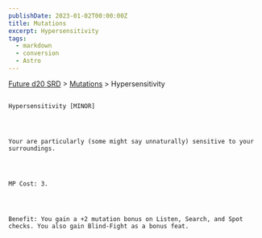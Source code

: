 ```yaml
---
publishDate: 2023-01-02T00:00:00Z
title: Mutations
excerpt: Hypersensitivity
tags:
  - markdown
  - conversion
  - Astro
---
```







[Future d20 SRD](/#futureD20)
     > [Mutations](future-d20-srd-mutations-index)
     > Hypersensitivity
    




## 
    Hypersensitivity [MINOR]
   



    Your are particularly (some might say unnaturally) sensitive to your surroundings.
   



    MP Cost: 3.
   



    Benefit: You gain a +2 mutation bonus on Listen, Search, and Spot checks. You also gain Blind-Fight as a bonus feat.
   





